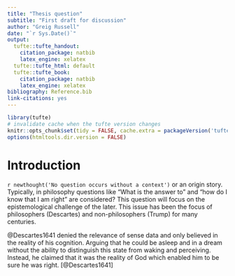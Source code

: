 ```yaml
---
title: "Thesis question"
subtitle: "First draft for discussion"
author: "Greig Russell"
date: "`r Sys.Date()`"
output:
  tufte::tufte_handout:
    citation_package: natbib
    latex_engine: xelatex
  tufte::tufte_html: default
  tufte::tufte_book:
    citation_package: natbib
    latex_engine: xelatex
bibliography: Reference.bib
link-citations: yes
---
```


```r
library(tufte)
# invalidate cache when the tufte version changes
knitr::opts_chunk$set(tidy = FALSE, cache.extra = packageVersion('tufte'))
options(htmltools.dir.version = FALSE)
```

# Introduction

`r newthought('No question occurs without a context')` or an origin story. Typically, in philosophy questions like "What is the answer to " and "how do I know that I am right" are considered? This question will focus on the epistemological challenge of the later. This issue has been the focus of philosophers (Descartes) and non-philosophers (Trump) for many centuries. 

@Descartes1641 denied the relevance of sense data and only believed in the reality of his cognition. Arguing that he could be asleep and in a dream without the ability to distinguish this state from waking and perceiving. Instead, he claimed that it was the reality of God which enabled him to be sure he was right.  [@Descartes1641]
